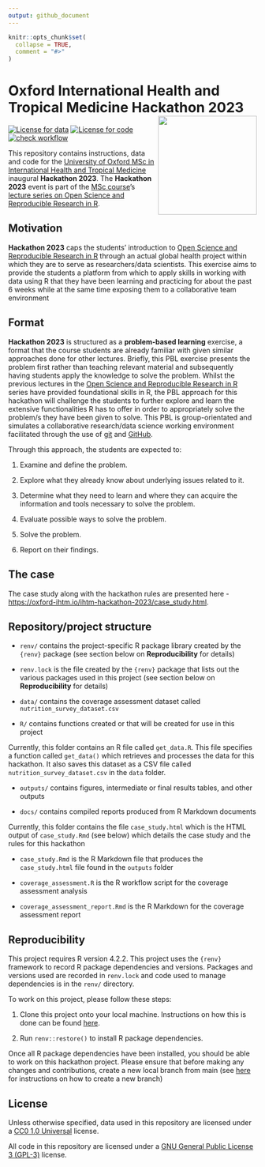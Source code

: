 ```yaml
---
output: github_document
---
```


<!-- README.md is generated from README.Rmd. Please edit that file -->

```r
knitr::opts_chunk$set(
  collapse = TRUE,
  comment = "#>"
)
```

# Oxford International Health and Tropical Medicine Hackathon 2023 <img src="https://raw.githubusercontent.com/OxfordIHTM/open-reproducible-science/main/images/oxford_codehub.png" width="200px" align="right" />

<!-- badges: start -->
[![License for data](https://img.shields.io/badge/license (for data)-CC0-blue.svg)](https://creativecommons.org/publicdomain/zero/1.0/)
[![License for code](https://img.shields.io/badge/license (for code)-GPL3.0-blue.svg)](https://opensource.org/licenses/gpl-3.0.html)
[![check workflow](https://github.com/OxfordIHTM/ihtm-hackathon-2023/actions/workflows/check-workflow.yml/badge.svg)](https://github.com/OxfordIHTM/ihtm-hackathon-2023/actions/workflows/check-workflow.yml)
<!-- badges: end -->

This repository contains instructions, data and code for the [University
of Oxford MSc in International Health and Tropical
Medicine](https://www.ox.ac.uk/admissions/graduate/courses/msc-international-health-and-tropical-medicine)
inaugural **Hackathon 2023**. The **Hackathon 2023** event is part of
the [MSc course](https://www.ox.ac.uk/admissions/graduate/courses/msc-international-health-and-tropical-medicine)’s
[lecture series on Open Science and Reproducible Research in
R](https://oxford-ihtm.io/open-reproducible-science).

## Motivation

**Hackathon 2023** caps the students’ introduction to [Open Science and
Reproducible Research in
R](https://oxford-ihtm.io/open-reproducible-science) through an actual
global health project within which they are to serve as researchers/data
scientists. This exercise aims to provide the students a platform from
which to apply skills in working with data using R that they have been
learning and practicing for about the past 6 weeks while at the same
time exposing them to a collaborative team environment

## Format

**Hackathon 2023** is structured as a **problem-based learning**
exercise, a format that the course students are already familiar with
given similar approaches done for other lectures. Briefly, this PBL
exercise presents the problem first rather than teaching relevant
material and subsequently having students apply the knowledge to solve
the problem. Whilst the previous lectures in the [Open Science and
Reproducible Research in
R](https://oxford-ihtm.io/open-reproducible-science) series have
provided foundational skills in R, the PBL approach for this hackathon
will challenge the students to further explore and learn the extensive
functionalities R has to offer in order to appropriately solve the
problem/s they have been given to solve. This PBL is group-orientated
and simulates a collaborative research/data science working environment
facilitated through the use of [git](https://git-scm.com/) and
[GitHub](https://github.com).

Through this approach, the students are expected to:

1.  Examine and define the problem.

2.  Explore what they already know about underlying issues related to
    it.

3.  Determine what they need to learn and where they can acquire the
    information and tools necessary to solve the problem.

4.  Evaluate possible ways to solve the problem.

5.  Solve the problem.

6.  Report on their findings.

## The case

The case study along with the hackathon rules are presented here -
<https://oxford-ihtm.io/ihtm-hackathon-2023/case_study.html>.

## Repository/project structure

- `renv/` contains the project-specific R package library created by the
  `{renv}` package (see section below on **Reproducibility** for details)
  
- `renv.lock` is the file created by the `{renv}` package that lists out
  the various packages used in this project 
  (see section below on **Reproducibility** for details)

- `data/` contains the coverage assessment dataset called
  `nutrition_survey_dataset.csv`

- `R/` contains functions created or that will be created for use in
  this project

Currently, this folder contains an R file called `get_data.R`. This
file specifies a function called `get_data()` which retrieves and
processes the data for this hackathon. It also saves this dataset as a
CSV file called `nutrition_survey_dataset.csv` in the `data` folder.

- `outputs/` contains figures, intermediate or final results tables, 
  and other outputs

- `docs/` contains compiled reports produced from R Markdown documents

Currently, this folder contains the file `case_study.html` which is the
HTML output of `case_study.Rmd` (see below) which details the case study and 
the rules for this hackathon

- `case_study.Rmd` is the R Markdown file that produces the `case_study.html`
  file found in the `outputs` folder

- `coverage_assessment.R` is the R workflow script for the coverage assessment
  analysis
  
- `coverage_assessment_report.Rmd` is the R Markdown for the coverage
  assessment report
  
## Reproducibility

This project requires R version 4.2.2. This project uses the `{renv}` 
framework to record R package dependencies and versions. Packages and 
versions used are recorded in `renv.lock` and code used to manage 
dependencies is in the `renv/` directory. 

To work on this project, please follow these steps:

1. Clone this project onto your local machine. Instructions on how this is 
   done can be found 
   [here](https://oxford-ihtm.io/ihtm-handbook/clone-repository.html).

2. Run `renv::restore()` to install R package dependencies.


Once all R package dependencies have been installed, you should be able
to work on this hackathon project. Please ensure that before making any
changes and contributions, create a new local branch from main
(see [here](https://oxford-ihtm.io/ihtm-handbook/participate-projects.html#create-a-new-branch-from-the-main-branch)
for instructions on how to create a new branch)

## License

Unless otherwise specified, data used in this repository are licensed under a 
[CC0 1.0 Universal](https://creativecommons.org/publicdomain/zero/1.0/) license.

All code in this repository are licensed under a 
[GNU General Public License 3 (GPL-3)](https://opensource.org/licenses/gpl-3.0.html) 
license.



<br/>
<br/>